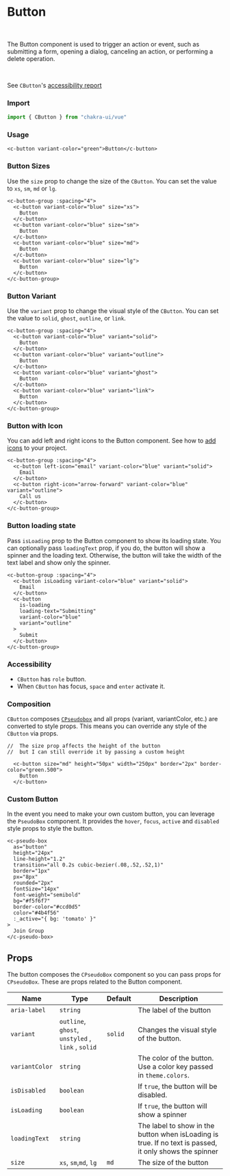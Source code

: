 
<SEO
  title="Button"
  description="The Button component is used to trigger an action or event, such as submitting a form, opening a dialog, canceling an action, or performing a delete operation."
/>

# Button
<br />

The Button component is used to trigger an action or event, such as submitting a form, opening a dialog, canceling an action, or performing a delete operation.

<br />

See `CButton`'s <a target="_blank" href="https://github.com/chakra-ui/chakra-ui-vue/blob/master/packages/chakra-ui-core/src/CButton/accesibility.md">accessibility report</a>

<carbon-ad />

### Import

```js
import { CButton } from "chakra-ui/vue"
```

### Usage
```vue live=true
<c-button variant-color="green">Button</c-button>
```

### Button Sizes

Use the `size` prop to change the size of the `CButton`. You can set the value to `xs`, `sm`, `md` or `lg`.

```vue live=true
<c-button-group :spacing="4">
  <c-button variant-color="blue" size="xs">
    Button
  </c-button>
  <c-button variant-color="blue" size="sm">
    Button
  </c-button>
  <c-button variant-color="blue" size="md">
    Button
  </c-button>
  <c-button variant-color="blue" size="lg">
    Button
  </c-button>
</c-button-group>
```

### Button Variant

Use the `variant` prop to change the visual style of the `CButton`. You can set the value to `solid`, `ghost`, `outline`, or `link`.

```vue live=true
<c-button-group :spacing="4">
  <c-button variant-color="blue" variant="solid">
    Button
  </c-button>
  <c-button variant-color="blue" variant="outline">
    Button
  </c-button>
  <c-button variant-color="blue" variant="ghost">
    Button
  </c-button>
  <c-button variant-color="blue" variant="link">
    Button
  </c-button>
</c-button-group>    
```


### Button with Icon

You can add left and right icons to the Button component. See how to [add icons](#/icon) to your project.

```vue live=true
<c-button-group :spacing="4">
  <c-button left-icon="email" variant-color="blue" variant="solid">
    Email
  </c-button>
  <c-button right-icon="arrow-forward" variant-color="blue" variant="outline">
    Call us
  </c-button>
</c-button-group>    
```

### Button loading state

Pass `isLoading` prop to the Button component to show its loading state. You can optionally pass `loadingText` prop, if you do, the button will show a spinner and the loading text. Otherwise, the button will take the width of the text label and show only the spinner.

```vue live=true
<c-button-group :spacing="4">
  <c-button isLoading variant-color="blue" variant="solid">
    Email
  </c-button>
  <c-button
    is-loading
    loading-text="Submitting"
    variant-color="blue"
    variant="outline"
  >
    Submit
  </c-button>
</c-button-group>    
```

### Accessibility

- `CButton` has `role` button.
- When `CButton` has focus, `space` and `enter` activate it.

### Composition

`CButton` composes [`CPseudobox`](#) and all props (variant, variantColor, etc.) are converted to style props. This means you can override any style of the `CButton` via props.

```vue live=true
//  The size prop affects the height of the button
//  but I can still override it by passing a custom height

  <c-button size="md" height="50px" width="250px" border="2px" border-color="green.500">
    Button
  </c-button>    
```

### Custom Button

In the event you need to make your own custom button, you can leverage the `PseudoBox` component. It provides the `hover`, `focus`, `active` and `disabled` style props to style the button.

```vue live=true
<c-pseudo-box
  as="button"
  height="24px"
  line-height="1.2"
  transition="all 0.2s cubic-bezier(.08,.52,.52,1)"
  border="1px"
  px="8px"
  rounded="2px"
  fontSize="14px"
  font-weight="semibold"
  bg="#f5f6f7"
  border-color="#ccd0d5"
  color="#4b4f56"
  :_active="{ bg: 'tomato' }"
>
  Join Group
</c-pseudo-box>
```

## Props

The button composes the `CPseudoBox` component so you can pass props for `CPseudoBox`. These are props related to the Button component.

| Name                  | Type                                            | Default | Description                                                                                             |
| --------------------- | ------------------------------------------------| --------| ------------------------------------------------------------------------------------------------------- |
| `aria-label`          | `string`                                         |         | The label of the button                                                                                 |
| `variant `            | `outline`, `ghost`, `unstyled` , `link` , `solid` | `solid` | Changes the visual style of the button.                                      |
| `variantColor`        | `string`                                         |         | The color of the button. Use a color key passed in `theme.colors`.                                      |
| `isDisabled`          | `boolean`                                        |         | If `true`, the button will be disabled.                                                                 |
| `isLoading`           | `boolean`                                        |         | If `true`, the button will show a spinner                                                               |
| `loadingText`         | `string`                                         |         | The label to show in the button when isLoading is true. If no text is passed, it only shows the spinner |
| `size`                | `xs`, `sm`,`md`, `lg`                             | `md`    | The size of the button                                                                                  |


